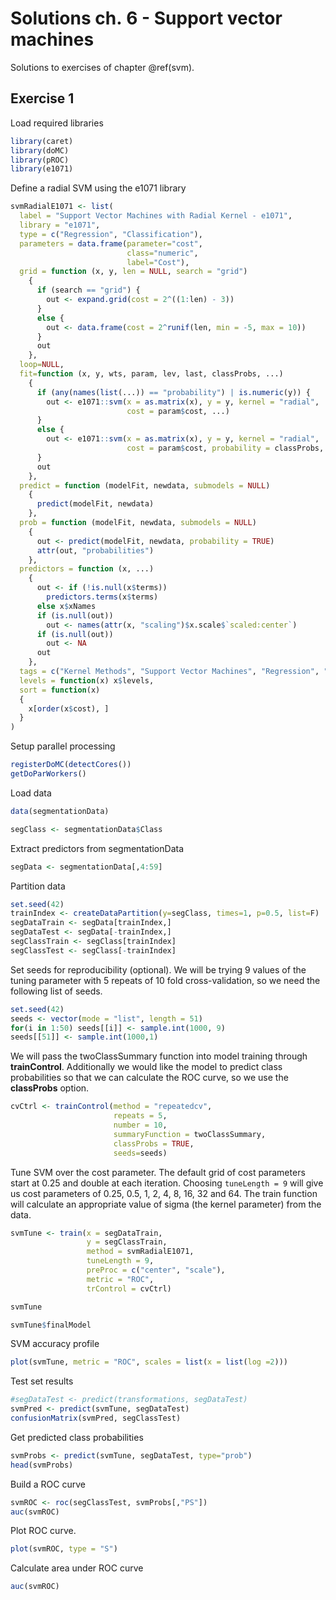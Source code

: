 # Solutions ch. 6 - Support vector machines {#solutions-svm}

Solutions to exercises of chapter \@ref(svm).

## Exercise 1

Load required libraries
```r
library(caret)
library(doMC)
library(pROC)
library(e1071)
```

Define a radial SVM using the e1071 library
```r
svmRadialE1071 <- list(
  label = "Support Vector Machines with Radial Kernel - e1071",
  library = "e1071",
  type = c("Regression", "Classification"),
  parameters = data.frame(parameter="cost",
                          class="numeric",
                          label="Cost"),
  grid = function (x, y, len = NULL, search = "grid") 
    {
      if (search == "grid") {
        out <- expand.grid(cost = 2^((1:len) - 3))
      }
      else {
        out <- data.frame(cost = 2^runif(len, min = -5, max = 10))
      }
      out
    },
  loop=NULL,
  fit=function (x, y, wts, param, lev, last, classProbs, ...) 
    {
      if (any(names(list(...)) == "probability") | is.numeric(y)) {
        out <- e1071::svm(x = as.matrix(x), y = y, kernel = "radial", 
                          cost = param$cost, ...)
      }
      else {
        out <- e1071::svm(x = as.matrix(x), y = y, kernel = "radial", 
                          cost = param$cost, probability = classProbs, ...)
      }
      out
    },
  predict = function (modelFit, newdata, submodels = NULL) 
    {
      predict(modelFit, newdata)
    },
  prob = function (modelFit, newdata, submodels = NULL) 
    {
      out <- predict(modelFit, newdata, probability = TRUE)
      attr(out, "probabilities")
    },
  predictors = function (x, ...) 
    {
      out <- if (!is.null(x$terms)) 
        predictors.terms(x$terms)
      else x$xNames
      if (is.null(out)) 
        out <- names(attr(x, "scaling")$x.scale$`scaled:center`)
      if (is.null(out)) 
        out <- NA
      out
    },
  tags = c("Kernel Methods", "Support Vector Machines", "Regression", "Classifier", "Robust Methods"),
  levels = function(x) x$levels,
  sort = function(x)
  {
    x[order(x$cost), ]
  }
)

```

Setup parallel processing
```r
registerDoMC(detectCores())
getDoParWorkers()
```

Load data
```r
data(segmentationData)
```

```r
segClass <- segmentationData$Class
```

Extract predictors from segmentationData
```r
segData <- segmentationData[,4:59]
```

Partition data
```r
set.seed(42)
trainIndex <- createDataPartition(y=segClass, times=1, p=0.5, list=F)
segDataTrain <- segData[trainIndex,]
segDataTest <- segData[-trainIndex,]
segClassTrain <- segClass[trainIndex]
segClassTest <- segClass[-trainIndex]
```

Set seeds for reproducibility (optional). We will be trying 9 values of the tuning parameter with 5 repeats of 10 fold cross-validation, so we need the following list of seeds.
```r
set.seed(42)
seeds <- vector(mode = "list", length = 51)
for(i in 1:50) seeds[[i]] <- sample.int(1000, 9)
seeds[[51]] <- sample.int(1000,1)
```

We will pass the twoClassSummary function into model training through **trainControl**. Additionally we would like the model to predict class probabilities so that we can calculate the ROC curve, so we use the **classProbs** option. 
```r
cvCtrl <- trainControl(method = "repeatedcv", 
                       repeats = 5,
                       number = 10,
                       summaryFunction = twoClassSummary,
                       classProbs = TRUE,
                       seeds=seeds)
```

Tune SVM over the cost parameter. The default grid of cost parameters start at 0.25 and double at each iteration. Choosing ```tuneLength = 9``` will give us cost parameters of 0.25, 0.5, 1, 2, 4, 8, 16, 32 and 64. The train function will calculate an appropriate value of sigma (the kernel parameter) from the data.
```r
svmTune <- train(x = segDataTrain,
                 y = segClassTrain,
                 method = svmRadialE1071,
                 tuneLength = 9,
                 preProc = c("center", "scale"),
                 metric = "ROC",
                 trControl = cvCtrl)

svmTune

```

```r
svmTune$finalModel
```

SVM accuracy profile
```r
plot(svmTune, metric = "ROC", scales = list(x = list(log =2)))
```

Test set results
```r
#segDataTest <- predict(transformations, segDataTest)
svmPred <- predict(svmTune, segDataTest)
confusionMatrix(svmPred, segClassTest)
```

Get predicted class probabilities
```r
svmProbs <- predict(svmTune, segDataTest, type="prob")
head(svmProbs)
```

Build a ROC curve
```r
svmROC <- roc(segClassTest, svmProbs[,"PS"])
auc(svmROC)
```

Plot ROC curve.
```r
plot(svmROC, type = "S")
```

Calculate area under ROC curve
```r
auc(svmROC)
```


